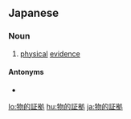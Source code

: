 ==Japanese==
{{ja-kanjitab|ぶつ|てき|しょう|こ|k1=ぶっ|yomi=on}}

===Noun===
{{ja-noun|ぶってきしょうこ}}

# [[physical]] [[evidence]]

====Antonyms====
* {{ja-r|人的証拠|じんてきしょうこ}}

[[lo:物的証拠]]
[[hu:物的証拠]]
[[ja:物的証拠]]